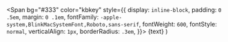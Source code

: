   <Span bg="#333" color="kbkey" style={{
    display: `inline-block`,
    padding: `0 .5em`,
    margin: `0 .1em`,
    fontFamily: `-apple-system,BlinkMacSystemFont,Roboto,sans-serif`,
    fontWeight: `600`,
    fontStyle: `normal`,
    verticalAlign: `1px`,
    borderRadius: `.3em`,
  }}>
  {text}
  </Span>
)